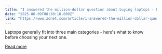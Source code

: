 ```yaml
---
title: "I answered the million-dollar question about buying laptops - here's the ultimate guide"
date: "2025-08-09T08:30:18.000Z"
link: "https://www.zdnet.com/article/i-answered-the-million-dollar-question-about-buying-laptops-heres-the-ultimate-guide/"
---
```


Laptops generally fit into three main categories - here's what to know before choosing your next one.

[Read more](https://www.zdnet.com/article/i-answered-the-million-dollar-question-about-buying-laptops-heres-the-ultimate-guide/)
